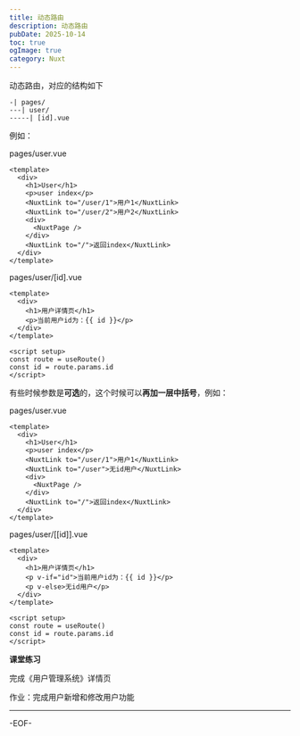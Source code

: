 ```yaml
---
title: 动态路由
description: 动态路由
pubDate: 2025-10-14
toc: true
ogImage: true
category: Nuxt
---
```


动态路由，对应的结构如下

```
-| pages/
---| user/
-----| [id].vue
```

例如：

pages/user.vue

```vue
<template>
  <div>
    <h1>User</h1>
    <p>user index</p>
    <NuxtLink to="/user/1">用户1</NuxtLink>
    <NuxtLink to="/user/2">用户2</NuxtLink>
    <div>
      <NuxtPage />
    </div>
    <NuxtLink to="/">返回index</NuxtLink>
  </div>
</template>
```

pages/user/[id].vue

```vue
<template>
  <div>
    <h1>用户详情页</h1>
    <p>当前用户id为：{{ id }}</p>
  </div>
</template>

<script setup>
const route = useRoute()
const id = route.params.id
</script>
```

有些时候参数是**可选**的，这个时候可以**再加一层中括号**，例如：

pages/user.vue

```vue
<template>
  <div>
    <h1>User</h1>
    <p>user index</p>
    <NuxtLink to="/user/1">用户1</NuxtLink>
    <NuxtLink to="/user">无id用户</NuxtLink>
    <div>
      <NuxtPage />
    </div>
    <NuxtLink to="/">返回index</NuxtLink>
  </div>
</template>
```

pages/user/[[id]].vue

```vue
<template>
  <div>
    <h1>用户详情页</h1>
    <p v-if="id">当前用户id为：{{ id }}</p>
    <p v-else>无id用户</p>
  </div>
</template>

<script setup>
const route = useRoute()
const id = route.params.id
</script>
```

**课堂练习**

完成《用户管理系统》详情页

作业：完成用户新增和修改用户功能

---

-EOF-
